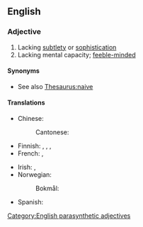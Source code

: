 {{also|simpleminded}}

==English==

===Adjective===
{{en-adj|head=[[simple]]-[[minded]]}}

# Lacking [[subtlety]] or [[sophistication]]
# Lacking mental capacity; [[feeble-minded]]

====Synonyms====
* See also [[Thesaurus:naive]]

====Translations====
{{trans-top|Lacking mental capacity}}
* Chinese:
*: Cantonese: {{t|yue|頭腦簡單|sc=Hani}}
* Finnish: {{t+|fi|heikkomielinen}}, {{t+|fi|heikkolahjainen}}, {{t+|fi|yksinkertainen}}, {{t|fi|vähäjärkinen}}
* French: {{t+|fr|simple d'esprit}}, {{t+|fr|simplet}}
{{trans-mid}}
* Irish: {{t|ga|aertha}}, {{t|ga|simplí}}
* Norwegian:
*: Bokmål: {{t+|nb|enfoldig}}
* Spanish: {{t+|es|simplón}}
{{trans-bottom}}

[[Category:English parasynthetic adjectives]]